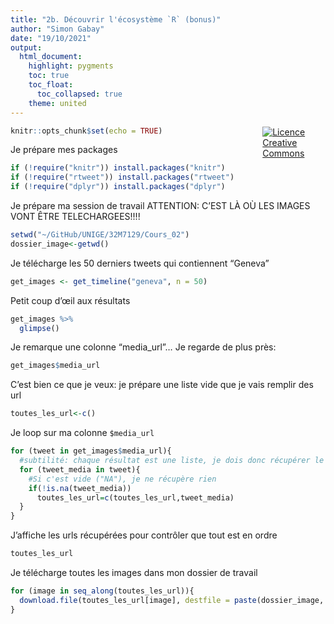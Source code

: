 ```yaml
---
title: "2b. Découvrir l'écosystème `R` (bonus)"
author: "Simon Gabay"
date: "19/10/2021"
output:
  html_document:
    highlight: pygments
    toc: true
    toc_float:
      toc_collapsed: true
    theme: united
---
```


<a style="float:right; width: 20%;" rel="license" href="http://creativecommons.org/licenses/by-sa/4.0/"><img alt="Licence Creative Commons" src="https://i.creativecommons.org/l/by/4.0/88x31.png"/></a>

```r
knitr::opts_chunk$set(echo = TRUE)
```

Je prépare mes packages

```r
if (!require("knitr")) install.packages("knitr")
if (!require("rtweet")) install.packages("rtweet")
if (!require("dplyr")) install.packages("dplyr")
```

Je prépare ma session de travail
ATTENTION: C'EST LÀ OÙ LES IMAGES VONT ÊTRE TELECHARGEES!!!!

```r
setwd("~/GitHub/UNIGE/32M7129/Cours_02")
dossier_image<-getwd()
```

Je télécharge les 50 derniers tweets qui contiennent  "Geneva"

```r
get_images <- get_timeline("geneva", n = 50)
```

Petit coup d'œil aux résultats

```r
get_images %>%
  glimpse()
```

Je remarque une colonne "media_url"… Je regarde de plus près:

```r
get_images$media_url
```

C'est bien ce que je veux: je prépare une liste vide que je vais remplir des url

```r
toutes_les_url<-c()
```

Je loop sur ma colonne `$media_url`

```r
for (tweet in get_images$media_url){
  #subtilité: chaque résultat est une liste, je dois donc récupérer le objet de chaque liste, et donc refaire une boucle
  for (tweet_media in tweet){
    #Si c'est vide ("NA"), je ne récupère rien
    if(!is.na(tweet_media))
      toutes_les_url=c(toutes_les_url,tweet_media)
  }
}
```

J'affiche les urls récupérées pour contrôler que tout est en ordre

```r
toutes_les_url
```

Je télécharge toutes les images dans mon dossier de travail

```r
for (image in seq_along(toutes_les_url)){
  download.file(toutes_les_url[image], destfile = paste(dossier_image, image,'.jpg'), mode="wb")
}
```
